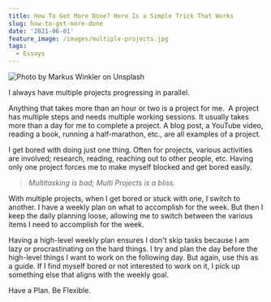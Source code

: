 ```yaml
---
title: How To Get More Done? Here Is a Simple Trick That Works
slug: how-to-get-more-done
date: '2021-06-01'
feature_image: /images/multiple-projects.jpg
tags:
  - Essays
---
```

![Photo by Markus Winkler on Unsplash](/images/multiple-projects.jpg)

I always have multiple projects progressing in parallel.

Anything that takes more than an hour or two is a project for me.  A project has multiple steps and needs multiple working sessions. It usually takes more than a day for me to complete a project. A blog post, a YouTube video, reading a book, running a half-marathon, etc., are all examples of a project.

I get bored with doing just one thing. Often for projects, various activities are involved; research, reading, reaching out to other people, etc. Having only one project forces me to make myself blocked and get bored easily.

> _Multitasking is bad; Multi Projects is a bliss._

With multiple projects, when I get bored or stuck with one, I switch to another. I have a weekly plan on what to accomplish for the week. But then I keep the daily planning loose, allowing me to switch between the various items I need to accomplish for the week.

Having a high-level weekly plan ensures I don't skip tasks because I am lazy or procrastinating on the hard things. I try and plan the day before the high-level things I want to work on the following day. But again, use this as a guide. If I find myself bored or not interested to work on it, I pick up something else that aligns with the weekly goal.

Have a Plan. Be Flexible.
